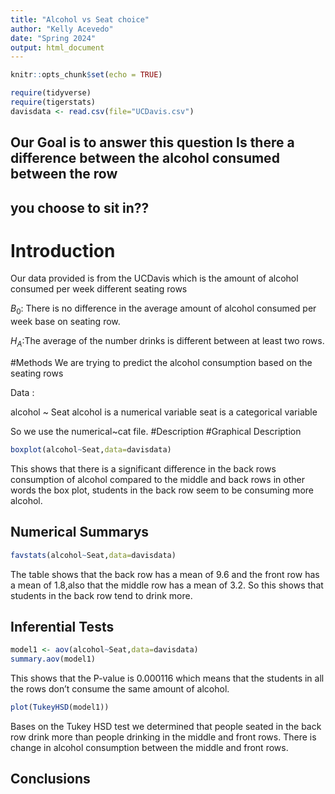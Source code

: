 ```yaml
---
title: "Alcohol vs Seat choice"
author: "Kelly Acevedo"
date: "Spring 2024"
output: html_document
---
```


```r
knitr::opts_chunk$set(echo = TRUE)
```

```r
require(tidyverse)
require(tigerstats)
davisdata <- read.csv(file="UCDavis.csv")
```
## Our Goal is to answer this question Is there a difference between the alcohol consumed between the row
## you choose to sit in??

# Introduction 

Our data provided is from the UCDavis which is the amount of alcohol consumed per week different seating rows

$B_0$: There is no difference in the average amount of alcohol consumed per week base on seating row.

$H_A$:The average of the number drinks is different between at least two rows. 

#Methods
We are trying to predict the alcohol consumption based on the seating rows

Data :

alcohol ~ Seat
alcohol is a numerical variable
seat is a categorical variable

So we use the numerical~cat file.
#Description
#Graphical Description 

```r
boxplot(alcohol~Seat,data=davisdata)
```
This shows that there is a significant difference in the back rows consumption of alcohol compared to the middle and back rows in other words the box plot, students in the back row seem to be consuming more alcohol. 

## Numerical Summarys 

```r
favstats(alcohol~Seat,data=davisdata)
```
The table shows that the back row has a mean of 9.6 and the front row has a mean of 1.8,also that the middle row has a mean of 3.2. So this shows that students in the back row tend to drink more.

## Inferential Tests

```r
model1 <- aov(alcohol~Seat,data=davisdata)
summary.aov(model1)
```

This shows that the P-value is 0.000116 which means that the students in all the rows don't consume the same amount of alcohol. 


```r
plot(TukeyHSD(model1))
```

Bases on the Tukey HSD test we determined that people seated in the back row drink more than people drinking in the middle and front rows. There is change in alcohol consumption between the middle and front rows. 

## Conclusions


